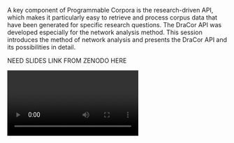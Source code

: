 A key component of Programmable Corpora is the research-driven API, which makes it particularly easy to retrieve and process corpus data that have been generated for specific research questions. The DraCor API was developed especially for the network analysis method.  This session introduces the method of network analysis and presents the DraCor API and its possibilities in detail.



NEED SLIDES LINK FROM ZENODO HERE



<Video provider="youtube">

</Video>

